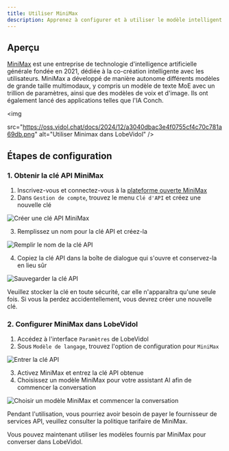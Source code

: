 ```yaml
---
title: Utiliser MiniMax
description: Apprenez à configurer et à utiliser le modèle intelligent MiniMax dans LobeVidol pour des conversations. Obtenez la clé API MiniMax, suivez les étapes de configuration détaillées et commencez à interagir avec le modèle MiniMax.
---
```


## Aperçu

[MiniMax](https://www.minimaxi.com/) est une entreprise de technologie d'intelligence artificielle générale fondée en 2021, dédiée à la co-création intelligente avec les utilisateurs. MiniMax a développé de manière autonome différents modèles de grande taille multimodaux, y compris un modèle de texte MoE avec un trillion de paramètres, ainsi que des modèles de voix et d'image. Ils ont également lancé des applications telles que l'IA Conch.

<img

src="https://oss.vidol.chat/docs/2024/12/a3040dbac3e4f0755cf4c70c781a69db.png"
alt="Utiliser Minimax dans LobeVidol"
/>

## Étapes de configuration

### 1. Obtenir la clé API MiniMax

1. Inscrivez-vous et connectez-vous à la [plateforme ouverte MiniMax](https://www.minimaxi.com/platform)
2. Dans `Gestion de compte`, trouvez le menu `Clé d'API` et créez une nouvelle clé

<img
src="https://oss.vidol.chat/assets/8cc130b9a3a6e402abbe427281bf2c40.webp"
alt="Créer une clé API MiniMax"
/>

3. Remplissez un nom pour la clé API et créez-la

<img
src="https://oss.vidol.chat/assets/2a40c12b958449ed89ca9efe043fc23d.webp"
alt="Remplir le nom de la clé API"
/>

4. Copiez la clé API dans la boîte de dialogue qui s'ouvre et conservez-la en lieu sûr

<img
src="https://oss.vidol.chat/assets/611fae47d64cf80488d5ad215bf03040.webp"
alt="Sauvegarder la clé API"
/>

<Warning>
  Veuillez stocker la clé en toute sécurité, car elle n'apparaîtra qu'une seule fois. Si vous la perdez accidentellement, vous devrez créer une nouvelle clé.
</Warning>

### 2. Configurer MiniMax dans LobeVidol

1. Accédez à l'interface `Paramètres` de LobeVidol
2. Sous `Modèle de langage`, trouvez l'option de configuration pour `MiniMax`

<img
src="https://oss.vidol.chat/assets/c23b00b27a6fb8abe69bef5fc8454245.webp"
alt="Entrer la clé API"
/>

3. Activez MiniMax et entrez la clé API obtenue
4. Choisissez un modèle MiniMax pour votre assistant AI afin de commencer la conversation

<img
src="https://oss.vidol.chat/assets/64fd5aa42ee44ebc248287c2a381da45.webp"
alt="Choisir un modèle MiniMax et commencer la conversation"
/>

<Warning>
  Pendant l'utilisation, vous pourriez avoir besoin de payer le fournisseur de services API, veuillez consulter la politique tarifaire de MiniMax.
</Warning>

Vous pouvez maintenant utiliser les modèles fournis par MiniMax pour converser dans LobeVidol.

